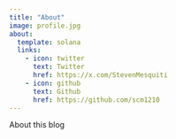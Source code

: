 ```yaml
---
title: "About"
image: profile.jpg
about:
  template: solana
  links:
    - icon: twitter
      text: Twitter
      href: https://x.com/StevenMesquiti
    - icon: github
      text: Github
      href: https://github.com/scm1210
---
```


About this blog
